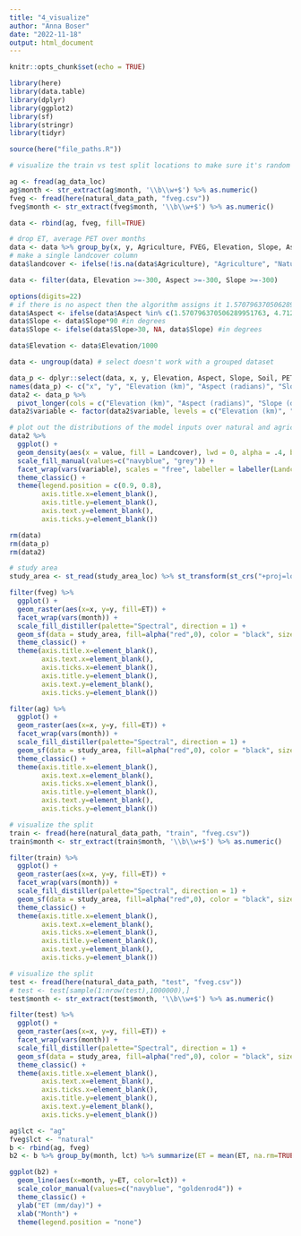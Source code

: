 ```yaml
---
title: "4_visualize"
author: "Anna Boser"
date: "2022-11-18"
output: html_document
---
```


```r
knitr::opts_chunk$set(echo = TRUE)

library(here)
library(data.table)
library(dplyr)
library(ggplot2)
library(sf)
library(stringr)
library(tidyr)

source(here("file_paths.R"))
```

```r
# visualize the train vs test split locations to make sure it's random
```

```r
ag <- fread(ag_data_loc)
ag$month <- str_extract(ag$month, '\\b\\w+$') %>% as.numeric()
fveg <- fread(here(natural_data_path, "fveg.csv"))
fveg$month <- str_extract(fveg$month, '\\b\\w+$') %>% as.numeric()
```

```r
data <- rbind(ag, fveg, fill=TRUE)

# drop ET, average PET over months
data <- data %>% group_by(x, y, Agriculture, FVEG, Elevation, Slope, Aspect, Soil, TWI) %>% summarize(PET = mean(PET, na.rm=TRUE))
# make a single landcover column
data$landcover <- ifelse(!is.na(data$Agriculture), "Agriculture", "Natural Land")

data <- filter(data, Elevation >=-300, Aspect >=-300, Slope >=-300)

options(digits=22)
# if there is no aspect then the algorithm assigns it 1.570796370506289951763 or 4.712389 so we turn these into NA
data$Aspect <- ifelse(data$Aspect %in% c(1.570796370506289951763, 4.7123889923095703125), NA, data$Aspect)
data$Slope <- data$Slope*90 #in degrees
data$Slope <- ifelse(data$Slope>30, NA, data$Slope) #in degrees

data$Elevation <- data$Elevation/1000

data <- ungroup(data) # select doesn't work with a grouped dataset

data_p <- dplyr::select(data, x, y, Elevation, Aspect, Slope, Soil, PET, TWI, landcover)
names(data_p) <- c("x", "y", "Elevation (km)", "Aspect (radians)", "Slope (degrees)", "Soil quality (CA storie index)", "PET (mm)", "Topographic wetness (TWI)", "Landcover")
data2 <- data_p %>% 
  pivot_longer(cols = c("Elevation (km)", "Aspect (radians)", "Slope (degrees)", "Soil quality (CA storie index)", "PET (mm)", "Topographic wetness (TWI)"), names_to = "variable") 
data2$variable <- factor(data2$variable, levels = c("Elevation (km)", "Aspect (radians)", "Slope (degrees)", "Soil quality (CA storie index)", "PET (mm)", "Topographic wetness (TWI)"))

# plot out the distributions of the model inputs over natural and agricultural lands
data2 %>%
  ggplot() + 
  geom_density(aes(x = value, fill = Landcover), lwd = 0, alpha = .4, bw = .05) + 
  scale_fill_manual(values=c("navyblue", "grey")) +
  facet_wrap(vars(variable), scales = "free", labeller = labeller(Landcover = labs)) + 
  theme_classic() +  
  theme(legend.position = c(0.9, 0.8), 
        axis.title.x=element_blank(),
        axis.title.y=element_blank(),
        axis.text.y=element_blank(),
        axis.ticks.y=element_blank()) 

rm(data)
rm(data_p)
rm(data2)
```


```r
# study area
study_area <- st_read(study_area_loc) %>% st_transform(st_crs("+proj=longlat +datum=WGS84"))

filter(fveg) %>%
  ggplot() + 
  geom_raster(aes(x=x, y=y, fill=ET)) +
  facet_wrap(vars(month)) +
  scale_fill_distiller(palette="Spectral", direction = 1) +
  geom_sf(data = study_area, fill=alpha("red",0), color = "black", size = .2) + 
  theme_classic() +
  theme(axis.title.x=element_blank(),
        axis.text.x=element_blank(),
        axis.ticks.x=element_blank(), 
        axis.title.y=element_blank(),
        axis.text.y=element_blank(),
        axis.ticks.y=element_blank())
```

```r
filter(ag) %>%
  ggplot() + 
  geom_raster(aes(x=x, y=y, fill=ET)) +
  facet_wrap(vars(month)) +
  scale_fill_distiller(palette="Spectral", direction = 1) +
  geom_sf(data = study_area, fill=alpha("red",0), color = "black", size = .2) + 
  theme_classic() +
  theme(axis.title.x=element_blank(),
        axis.text.x=element_blank(),
        axis.ticks.x=element_blank(), 
        axis.title.y=element_blank(),
        axis.text.y=element_blank(),
        axis.ticks.y=element_blank())
```

```r
# visualize the split
train <- fread(here(natural_data_path, "train", "fveg.csv"))
train$month <- str_extract(train$month, '\\b\\w+$') %>% as.numeric()

filter(train) %>%
  ggplot() + 
  geom_raster(aes(x=x, y=y, fill=ET)) +
  facet_wrap(vars(month)) +
  scale_fill_distiller(palette="Spectral", direction = 1) +
  geom_sf(data = study_area, fill=alpha("red",0), color = "black", size = .2) + 
  theme_classic() +
  theme(axis.title.x=element_blank(),
        axis.text.x=element_blank(),
        axis.ticks.x=element_blank(), 
        axis.title.y=element_blank(),
        axis.text.y=element_blank(),
        axis.ticks.y=element_blank())
```

```r
# visualize the split
test <- fread(here(natural_data_path, "test", "fveg.csv"))
# test <- test[sample(1:nrow(test),1000000),]
test$month <- str_extract(test$month, '\\b\\w+$') %>% as.numeric()

filter(test) %>%
  ggplot() + 
  geom_raster(aes(x=x, y=y, fill=ET)) +
  facet_wrap(vars(month)) +
  scale_fill_distiller(palette="Spectral", direction = 1) +
  geom_sf(data = study_area, fill=alpha("red",0), color = "black", size = .2) + 
  theme_classic() +
  theme(axis.title.x=element_blank(),
        axis.text.x=element_blank(),
        axis.ticks.x=element_blank(), 
        axis.title.y=element_blank(),
        axis.text.y=element_blank(),
        axis.ticks.y=element_blank())
```



```r
ag$lct <- "ag"
fveg$lct <- "natural"
b <- rbind(ag, fveg)
b2 <- b %>% group_by(month, lct) %>% summarize(ET = mean(ET, na.rm=TRUE))
```
```r
ggplot(b2) + 
  geom_line(aes(x=month, y=ET, color=lct)) + 
  scale_color_manual(values=c("navyblue", "goldenrod4")) +
  theme_classic() + 
  ylab("ET (mm/day)") + 
  xlab("Month") +
  theme(legend.position = "none")
```



